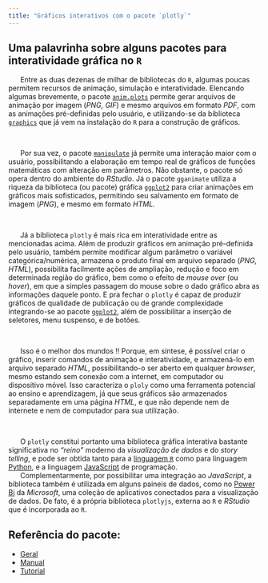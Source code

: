 ```yaml
---
title: "Gráficos interativos com o pacote `plotly`"
---
```


## Uma palavrinha sobre alguns pacotes para interatividade gráfica no `R`

|       Entre as duas dezenas de milhar de bibliotecas do `R`, algumas poucas permitem recursos de animação, simulação e interatividade. Elencando algumas brevemente, o pacote [`anim.plots`](https://cran.r-project.org/web/packages/anim.plots/index.html) permite gerar arquivos de animação por imagem (*PNG, GIF*) e mesmo arquivos em formato *PDF*, com as animações pré-definidas pelo usuário, e utilizando-se da biblioteca [`graphics`](https://www.rdocumentation.org/packages/graphics/versions/3.6.2) que já vem na instalação do `R` para a construção de gráficos.
\

|       Por sua vez, o pacote [`manipulate`](https://cran.r-project.org/web/packages/manipulate/index.html) já permite uma interação maior com o usuário, possibilitando a elaboração em tempo real de gráficos de funções matemáticas com alteração em parâmetros. Não obstante, o pacote só opera dentro do ambiente do *RStudio*. Já o pacote `gganimate` utiliza a riqueza da biblioteca (ou pacote) gráfica [`ggplot2`](https://cran.r-project.org/web/packages/ggplot2/index.html) para criar animações em gráficos mais sofisticados, permitindo seu salvamento em formato de imagem (*PNG*), e mesmo em formato *HTML.*
\

|       Já a biblioteca `plotly` é mais rica em interatividade entre as mencionadas acima. Além de produzir gráficos em animação pré-definida pelo usuário, também permite modificar algum parâmetro o variável categórica/numérica, armazena o produto final em arquivo separado (*PNG, HTML*), possibilita facilmente ações de ampliação, redução e foco em determinada região do gráfico, bem como o efeito de *mouse over* (ou *hover*), em que a simples passagem do mouse sobre o dado gráfico abra as informações daquele ponto. E pra fechar o `plotly` é capaz de produzir gráficos de qualidade de publicação ou de grande complexidade integrando-se ao pacote [`ggplot2`](https://cran.r-project.org/web/packages/ggplot2/index.html), além de possibilitar a inserção de seletores, menu suspenso, e de botões.
\

|       Isso é o melhor dos mundos !! Porque, em síntese, é possível criar o gráfico, inserir comandos de animação e interatividade, e armazená-lo em arquivo separado *HTML*, possibilitando-o ser aberto em qualquer *browser*, mesmo estando sem conexão com a internet, em computador ou dispositivo móvel. Isso caracteriza o `ploly` como uma ferramenta potencial ao ensino e aprendizagem, já que seus gráficos são armazenados separadamente em uma página *HTML*, e que não depende nem de internete e nem de computador para sua utilização.

\

|       O `plotly` constitui portanto uma biblioteca gráfica interativa bastante significativa no *"reino"* moderno da *visualização de dados* e do *story telling*, e pode ser obtida tanto para a [linguagem `R`](https://plotly.com/r/) como para linguagem [Python](https://plotly.com/python/), e a linguagem [JavaScript](https://plotly.com/javascript/) de programação.

|       Complementarmente, por possibilitar uma integração ao *JavaScript*, a biblioteca também é utilizada em alguns paineis de dados, como no [Power Bi](https://www.microsoft.com/pt-br/power-platform/products/power-bi) da *Microsoft*, uma coleção de aplicativos conectados para a visualização de dados. De fato, é a própria biblioteca `plotlyjs`, externa ao `R` e *RStudio* que é incorporada ao `R`.


## Referência do pacote:

*   [Geral](https://cran.r-project.org/web/packages/plotly/index.html)
*   [Manual](https://cran.r-project.org/web/packages/plotly/plotly.pdf)
*   [Tutorial](https://plotly.com/r/)


